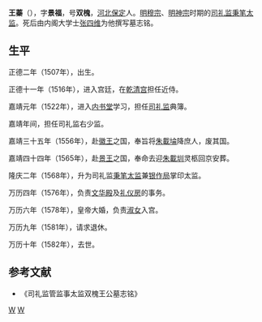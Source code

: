 '''王蓁'''（{{bd|1447年||1517年|catIdx=N}}），字'''景福'''，号'''双槐'''，[[河北|河北]][[保定|保定]]人。[[明穆宗|明穆宗]]、[[明神宗|明神宗]]时期的[[司礼监|司礼监]][[秉笔太监|秉笔太监]]。死后由内阁大学士[[张四维|张四维]]为他撰写墓志铭。

== 生平 ==
正德二年（1507年），出生。

正德十一年（1516年），进入宫廷，在[[乾清宫|乾清宫]]担任近侍。

嘉靖元年（1522年），进入[[内书堂|内书堂]]学习，担任[[司礼监|司礼监]]典簿。

嘉靖年间，担任司礼监右少监。

嘉靖三十五年（1556年），赴[[徽王|徽王]]之国，奉旨将[[朱載埨|朱載埨]]降庶人，废其国。

嘉靖四十四年（1565年），赴[[景王|景王]]之国，奉命去迎[[朱載圳|朱載圳]]灵柩回京安葬。

隆庆二年（1568年），升为司礼监[[秉笔太监|秉笔太监]]兼[[银作局|银作局]]掌印太监。

万历四年（1576年），负责[[文华殿|文华殿]]及[[礼仪房|礼仪房]]的事务。

万历六年（1578年），皇帝大婚，负责[[淑女|淑女]]入宫。

万历九年（1581年），请求退休。

万历十年（1582年），去世。

== 参考文献 ==
{{Reflist}}
*《司礼监管监事太监双槐王公墓志铭》
{{明朝政治人物小作品}}

[[Category:明朝宦官|W]]
[[Category:司礼监|W]]